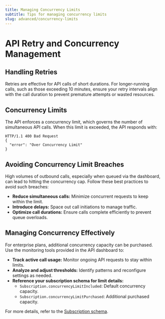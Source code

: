 ```yaml
---
title: Managing Concurrency Limits
subtitle: Tips for managing concurrency limits
slug: advanced/concurrency-limits
---
```


# API Retry and Concurrency Management

## Handling Retries
Retries are effective for API calls of short durations. For longer-running calls, such as those exceeding 10 minutes, ensure your retry intervals align with the call duration to prevent premature attempts or wasted resources.

## Concurrency Limits
The API enforces a concurrency limit, which governs the number of simultaneous API calls. When this limit is exceeded, the API responds with:
```http
HTTP/1.1 400 Bad Request
{
  "error": "Over Concurrency Limit"
}
```
## Avoiding Concurrency Limit Breaches

High volumes of outbound calls, especially when queued via the dashboard, can lead to hitting the concurrency cap. Follow these best practices to avoid such breaches:

- **Reduce simultaneous calls:** Minimize concurrent requests to keep within the limit.
- **Introduce delays:** Space out call initiations to manage traffic.
- **Optimize call durations:** Ensure calls complete efficiently to prevent queue overloads.

## Managing Concurrency Effectively

For enterprise plans, additional concurrency capacity can be purchased. Use the monitoring tools provided in the API dashboard to:

- **Track active call usage:** Monitor ongoing API requests to stay within limits.
- **Analyze and adjust thresholds:** Identify patterns and reconfigure settings as needed.
- **Reference your subscription schema for limit details:**
  - `Subscription.concurrencyLimitIncluded`: Default concurrency capacity.
  - `Subscription.concurrencyLimitPurchased`: Additional purchased capacity.

For more details, refer to the [Subscription schema](https://api.vapi.ai/api/).
